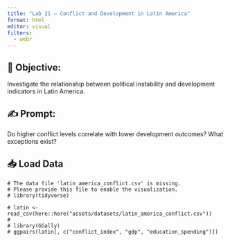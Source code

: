 ```yaml
---
title: "Lab 21 – Conflict and Development in Latin America"
format: html
editor: visual
filters:
  - webr
---
```


## 🧭 Objective:  
Investigate the relationship between political instability and development indicators in Latin America.

## ✍️ Prompt:   
Do higher conflict levels correlate with lower development outcomes? What exceptions exist?

## 📥 Load Data
```webr-r
# The data file 'latin_america_conflict.csv' is missing.
# Please provide this file to enable the visualization.
# library(tidyverse)

# latin <- read_csv(here::here("assets/datasets/latin_america_conflict.csv"))
# 
# library(GGally)
# ggpairs(latin[, c("conflict_index", "gdp", "education_spending")])
```
